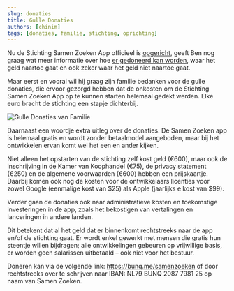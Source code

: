 ```yaml
---
slug: donaties
title: Gulle Donaties
authors: [chinim]
tags: [donaties, familie, stichting, oprichting]
---
```

Nu de Stichting Samen Zoeken App officieel is [opgericht](oprichting-stichting), geeft Ben nog graag wat meer informatie over hoe [er gedoneerd kan worden](/docs/doneer), waar het geld naartoe gaat en ook zeker waar het geld niet naartoe gaat.

Maar eerst en vooral wil hij graag zijn familie bedanken voor de gulle donaties, die ervoor gezorgd hebben dat de onkosten om de Stichting Samen Zoeken App op te kunnen starten helemaal gedekt werden. Elke euro bracht de stichting een stapje dichterbij.

![Gulle Donaties van Familie](./donaties.jpg)

Daarnaast een woordje extra uitleg over de donaties. De Samen Zoeken app is helemaal gratis en wordt zonder betaalmodel aangeboden, maar bij het ontwikkelen ervan komt wel het een en ander kijken.

Niet alleen het opstarten van de stichting zelf kost geld (€600), maar ook de inschrijving in de Kamer van Koophandel (€75), de privacy statement (€250) en de algemene voorwaarden (€600) hebben een prijskaartje. Daarbij komen ook nog de kosten voor de ontwikkelaars licenties voor zowel Google (eenmalige kost van $25) als Apple (jaarlijks e kost van $99).

Verder gaan de donaties ook naar administratieve kosten en toekomstige investeringen in de app, zoals het bekostigen van vertalingen en lanceringen in andere landen.

Dit betekent dat al het geld dat er binnenkomt rechtstreeks naar de app en/of de stichting gaat. Er wordt enkel gewerkt met mensen die gratis hun steentje willen bijdragen; alle ontwikkelingen gebeuren op vrijwillige basis, er worden geen salarissen uitbetaald – ook niet voor het bestuur.

Doneren kan via de volgende link: https://bunq.me/samenzoeken of door rechtstreeks over te schrijven naar IBAN: NL79 BUNQ 2087 7981 25 op naam van Samen Zoeken.